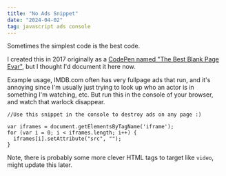 ```yaml
---
title: "No Ads Snippet"
date: "2024-04-02"
tag: javascript ads console
---
```


Sometimes the simplest code is the best code. 

I created this in 2017 originally as 
a [CodePen named "The Best Blank Page Evar"](https://codepen.io/program247365/pen/bGZPRR), but I thought I'd document it here now.

Example usage, IMDB.com often has very fullpage ads that run, and it's annoying since I'm usually just trying to look up who an actor is
in something I'm watching, etc. But run this in the console of your browser, and watch that warlock disappear.

```
//Use this snippet in the console to destroy ads on any page :)

var iframes = document.getElementsByTagName('iframe');
for (var i = 0; i < iframes.length; i++) {
  iframes[i].setAttribute("src", "");
}
```

Note, there is probably some more clever HTML tags to target like `video`, might update this later.
